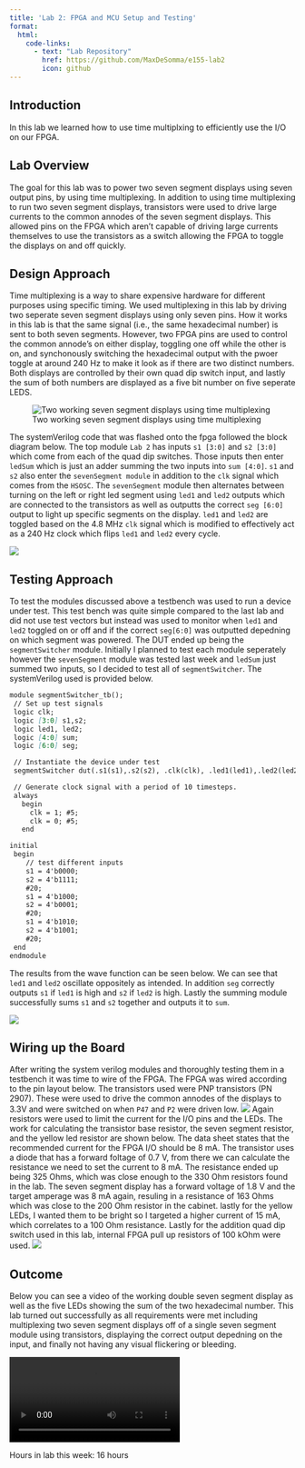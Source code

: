 ```yaml
---
title: 'Lab 2: FPGA and MCU Setup and Testing'
format:
  html: 
    code-links:
      - text: "Lab Repository"
        href: https://github.com/MaxDeSomma/e155-lab2
        icon: github
---
```


## Introduction
In this lab we learned how to use time multiplxing to efficiently use the I/O on our FPGA.

## Lab Overview
The goal for this lab was to power two seven segment displays using seven output pins, by using time multiplexing. In addition to using time multiplexing to run two seven segment displays, transistors were used to drive large currents to the common annodes of the seven segment displays. This allowed pins on the FPGA which aren't capable of driving large currents themselves to use the transistors as a switch allowing the FPGA to toggle the displays on and off quickly. 

## Design Approach
Time multiplexing is a way to share expensive hardware for different purposes using specific timing. We used multiplexing in this lab by driving two seperate seven segment displays using only seven pins. How it works in this lab is that the same signal (i.e., the same hexadecimal number) is sent to both seven segments. However, two FPGA pins are used to control the common annode's on either display, toggling one off while the other is on, and synchonously switching the hexadecimal output with the pwoer toggle at around 240 Hz to make it look as if there are two distinct numbers. Both displays are controlled by their own quad dip switch input, and lastly the sum of both numbers are displayed as a five bit number on five seperate LEDS.

![Two working seven segment displays using time multiplexing](images/overviewCircuit.jpg)

The systemVerilog code that was flashed onto the fpga followed the block diagram below. The top module `Lab 2` has inputs `s1 [3:0]` and `s2 [3:0]` which come from each of the quad dip switches. Those inputs then enter `ledSum` which is just an adder summing the two inputs into `sum [4:0]`. `s1` and `s2` also enter the `sevenSegment module` in addition to the `clk` signal which comes from the `HSOSC`. The `sevenSegment` module then alternates between turning on the left or right led segment using `led1` and `led2` outputs which are connected to the transistors as well as outputts the correct `seg [6:0]` output to light up specific segments on the display. `led1` and `led2` are toggled based on the 4.8 MHz `clk` signal which is modified to effectively act as a 240 Hz clock which flips `led1` and `led2` every cycle. 

![](images/lab2BlockDiagram1.png)

## Testing Approach
To test the modules discussed above a testbench was used to run a device under test. This test bench was quite simple compared to the last lab and did not use test vectors but instead was used to monitor when `led1` and `led2` toggled on or off and if the correct `seg[6:0]` was outputted depedning on which segment was powered. The DUT ended up being the `segmentSwitcher` module. Initially I planned to test each module seperately however the `sevenSegment` module was tested last week and `ledSum` just summed two inputs, so I decided to test all of `segmentSwitcher`. The systemVerilog used is provided below.

```markdown
module segmentSwitcher_tb();
 // Set up test signals
 logic clk;
 logic [3:0] s1,s2;
 logic led1, led2;
 logic [4:0] sum;
 logic [6:0] seg;

 // Instantiate the device under test
 segmentSwitcher dut(.s1(s1),.s2(s2), .clk(clk), .led1(led1),.led2(led2), .seg(seg), .sum(sum));

 // Generate clock signal with a period of 10 timesteps.
 always
   begin
     clk = 1; #5;
     clk = 0; #5;
   end

initial
 begin
	// test different inputs
	s1 = 4'b0000;
	s2 = 4'b1111;
	#20;
	s1 = 4'b1000;
	s2 = 4'b0001;
	#20;
	s1 = 4'b1010;
	s2 = 4'b1001;
	#20;
 end
endmodule
```
The results from the wave function can be seen below. We can see that `led1` and `led2` oscillate oppositely as intended. In addition `seg` correctly outputs `s1` if `led1` is high and `s2` if `led2` is high. Lastly the summing module successfully sums `s1` and `s2` together and outputs it to `sum`. 

![](images/testBench.png)

## Wiring up the Board
After writing the system verilog modules and thoroughly testing them in a testbench it was time to wire of the FPGA. The FPGA was wired according to the pin layout below. The transistors used were PNP transistors (PN 2907). These were used to drive the common annodes of the displays to 3.3V and were switched on when `P47` and `P2` were driven low. 
![](images/pins.png)
Again resistors were used to limit the current for the I/O pins and the LEDs. The work for calculating the transistor base resistor, the seven segment resistor, and the yellow led resistor are shown below. The data sheet states that the recommended current for the FPGA I/O should be 8 mA. The transistor uses a diode that has a forward foltage of 0.7 V, from there we can calculate the resistance we need to set the current to 8 mA. The resistance ended up being 325 Ohms, which was close enough to the 330 Ohm resistors found in the lab. The seven segment display has a forward voltage of 1.8 V and the target amperage was 8 mA again, resuling in a resistance of 163 Ohms which was close to the 200 Ohm resistor in the cabinet. lastly for the yellow LEDs, I wanted them to be bright so I targeted a higher current of 15 mA, which correlates to a 100 Ohm resistance. Lastly for the addition quad dip switch used in this lab, internal FPGA pull up resistors of 100 kOhm were used.
![](images/resistanceCalcs.png)

## Outcome
Below you can see a video of the working double seven segment display as well as the five LEDs showing the sum of the two hexadecimal number. This lab turned out successfully as all requirements were met including multiplexing two seven segment displays off of a single seven segment module using transistors, displaying the correct output depedning on the input, and finally not having any visual flickering or bleeding.  

![](images/ledMov.mov)


Hours in lab this week: 16 hours

